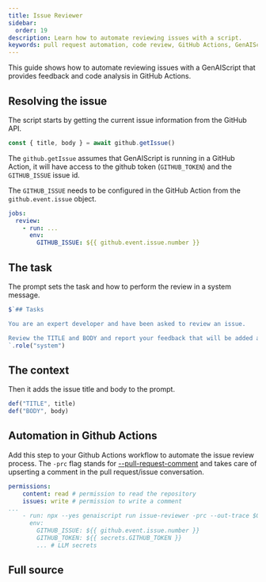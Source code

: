 ```yaml
---
title: Issue Reviewer
sidebar:
  order: 19
description: Learn how to automate reviewing issues with a script.
keywords: pull request automation, code review, GitHub Actions, GenAIScript reviewer, PR feedback
---
```


This guide shows how to automate reviewing issues 
with a GenAIScript that provides feedback and code analysis in GitHub Actions.

## Resolving the issue

The script starts by getting the current issue information from the GitHub API.

```js title="issue-reviewer.genai.mjs"
const { title, body } = await github.getIssue()
```

The `github.getIssue` assumes that GenAIScript is running in a GitHub Action, 
it will have access to the github token (`GITHUB_TOKEN`) and the `GITHUB_ISSUE` issue id.

The `GITHUB_ISSUE` needs to be configured in the GitHub Action from the `github.event.issue` object.

```yaml title="github-action.yml" "GITHUB_ISSUE: ${{ github.event.issue.number }}" wrap
jobs:
  review:
    - run: ...
      env:
        GITHUB_ISSUE: ${{ github.event.issue.number }}
```


## The task

The prompt sets the task and how to perform the review in a system message.

```js title="issue-reviewer.genai.mts" wrap
$`## Tasks

You are an expert developer and have been asked to review an issue. 

Review the TITLE and BODY and report your feedback that will be added as a comment to the issue.
`.role("system")
```

## The context

Then it adds the issue title and body to the prompt.

```js title="issue-reviewer.genai.mts" wrap
def("TITLE", title)
def("BODY", body)
```

## Automation in Github Actions

Add this step to your Github Actions workflow to automate the issue review process.
The `-prc` flag stands for [--pull-request-comment](/genaiscript/reference/cli/run#pull-request-comment)
and takes care of upserting a comment in the pull request/issue conversation.

```yaml wrap
permissions:
    content: read # permission to read the repository
    issues: write # permission to write a comment
...
    - run: npx --yes genaiscript run issue-reviewer -prc --out-trace $GITHUB_STEP_SUMMARY
      env:
        GITHUB_ISSUE: ${{ github.event.issue.number }}
        GITHUB_TOKEN: ${{ secrets.GITHUB_TOKEN }}
        ... # LLM secrets
```

## Full source

<Code code={importedCode} wrap={true} lang="js" title="issue-reviewer.genai.mjs" />
